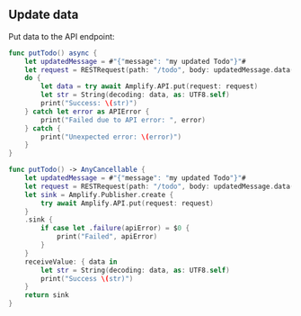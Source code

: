 ## Update data

Put data to the API endpoint:

<BlockSwitcher>

<Block name="Async/Await">

```swift
func putTodo() async {
    let updatedMessage = #"{"message": "my updated Todo"}"#
    let request = RESTRequest(path: "/todo", body: updatedMessage.data(using: .utf8))
    do {
        let data = try await Amplify.API.put(request: request)
        let str = String(decoding: data, as: UTF8.self)
        print("Success: \(str)")
    } catch let error as APIError {
        print("Failed due to API error: ", error)
    } catch {
        print("Unexpected error: \(error)")
    }
}
```

</Block>

<Block name="Combine">

```swift
func putTodo() -> AnyCancellable {
    let updatedMessage = #"{"message": "my updated Todo"}"#
    let request = RESTRequest(path: "/todo", body: updatedMessage.data(using: .utf8))
    let sink = Amplify.Publisher.create {
        try await Amplify.API.put(request: request)
    }
    .sink {
        if case let .failure(apiError) = $0 {
            print("Failed", apiError)
        }
    }
    receiveValue: { data in
        let str = String(decoding: data, as: UTF8.self)
        print("Success \(str)")
    }
    return sink
}
```

</Block>

</BlockSwitcher>
